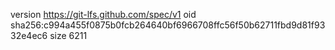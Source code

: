 version https://git-lfs.github.com/spec/v1
oid sha256:c994a455f0875b0fcb264640bf6966708ffc56f50b62711fbd9d81f9332e4ec6
size 6211

